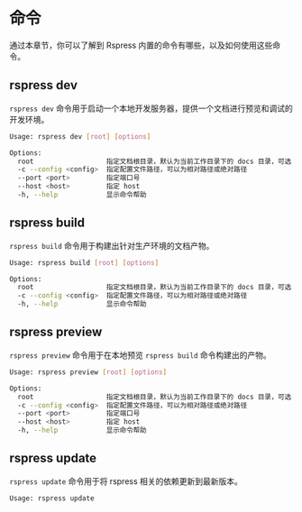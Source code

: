 # 命令

通过本章节，你可以了解到 Rspress 内置的命令有哪些，以及如何使用这些命令。

## rspress dev

`rspress dev` 命令用于启动一个本地开发服务器，提供一个文档进行预览和调试的开发环境。

```bash
Usage: rspress dev [root] [options]

Options:
  root                  指定文档根目录，默认为当前工作目录下的 docs 目录，可选
  -c --config <config>  指定配置文件路径，可以为相对路径或绝对路径
  --port <port>         指定端口号
  --host <host>         指定 host
  -h, --help            显示命令帮助
```

## rspress build

`rspress build` 命令用于构建出针对生产环境的文档产物。

```bash
Usage: rspress build [root] [options]

Options:
  root                  指定文档根目录，默认为当前工作目录下的 docs 目录，可选
  -c --config <config>  指定配置文件路径，可以为相对路径或绝对路径
  -h, --help            显示命令帮助
```

## rspress preview

`rspress preview` 命令用于在本地预览 `rspress build` 命令构建出的产物。

```bash
Usage: rspress preview [root] [options]

Options:
  root                  指定文档根目录，默认为当前工作目录下的 docs 目录，可选
  -c --config <config>  指定配置文件路径，可以为相对路径或绝对路径
  --port <port>         指定端口号
  --host <host>         指定 host
  -h, --help            显示命令帮助
```

## rspress update

`rspress update` 命令用于将 rspress 相关的依赖更新到最新版本。

```bash
Usage: rspress update
```
